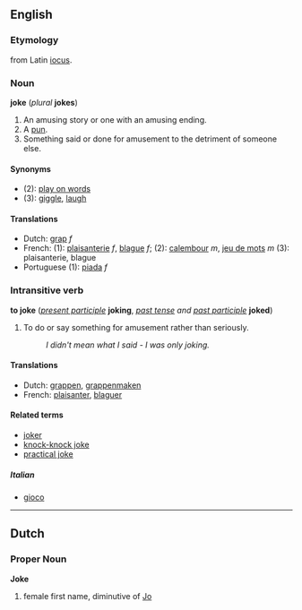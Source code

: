 ==English==
===Etymology===
from Latin [[iocus]].
===Noun===
'''joke''' (''plural'' '''jokes''')

#An amusing story or one with an amusing ending.
#A [[pun]].
#Something said or done for amusement to the detriment of someone else.

====Synonyms====
*(2): [[play on words]]
*(3): [[giggle]], [[laugh]]

====Translations====
*Dutch: [[grap]] ''f''
*French: (1): [[plaisanterie]] ''f'', [[blague]] ''f''; (2): [[calembour]] ''m'', [[jeu de mots]] ''m'' (3): plaisanterie, blague
*Portuguese (1): [[piada]] ''f''

===Intransitive verb===
'''to joke''' (''[[present participle]]'' '''joking''', ''[[past tense]] and [[past participle]]'' '''joked''')

#To do or say something for amusement rather than seriously.
#:''I didn't mean what I said - I was only joking.''

====Translations====
*Dutch: [[grappen]], [[grappenmaken]]
*French: [[plaisanter]], [[blaguer]]

====Related terms====
*[[joker]]
*[[knock-knock joke]]
*[[practical joke]]
=====Italian=====
*[[gioco]]

----
==Dutch==
===Proper Noun===
'''Joke'''

# female first name, diminutive of [[Jo]]